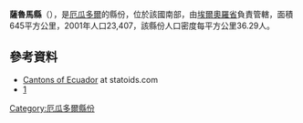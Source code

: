{{Coord|3|26|S|79|36|W|display=title}}

'''薩魯馬縣'''（{{lang-es|Cantón Zaruma}}），是[[厄瓜多爾|厄瓜多爾]]的縣份，位於該國南部，由[[埃爾奧羅省|埃爾奧羅省]]負責管轄，面積645平方公里，2001年人口23,407，該縣份人口密度每平方公里36.29人。

==參考資料==
*[http://www.statoids.com/yec.html Cantons of Ecuador]{{Wayback|url=http://www.statoids.com/yec.html |date=20110628180130 }} at statoids.com
*[http://www.ecuadorencifras.gob.ec/resultados/]{{Wayback|url=http://www.ecuadorencifras.gob.ec/resultados/ |date=20170724030253 }}

{{厄瓜多爾縣份}}

[[Category:厄瓜多爾縣份|Category:厄瓜多爾縣份]]


{{Ecuador-geo-stub}}